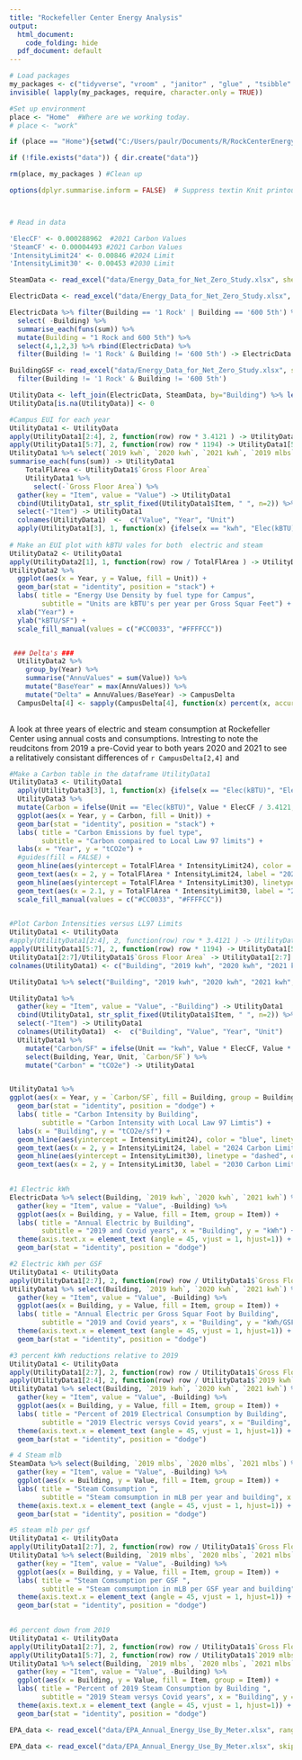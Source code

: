 ```yaml
---
title: "Rockefeller Center Energy Analysis"
output:
  html_document:
    code_folding: hide
  pdf_document: default
---
```






```r

# Load packages 
my_packages <- c("tidyverse", "vroom" , "janitor" , "glue" , "tsibble" , "tidytext","lubridate", "fable", "tsibbledata", "ggplot2", "forecast", "tseries", "rio", "zoo", "readxl", "tsibbledata", "knitr", "kableExtra", "formattable", "scales")
invisible( lapply(my_packages, require, character.only = TRUE))

#Set up environment 
place <- "Home"  #Where are we working today. 
# place <- "work"

if (place == "Home"){setwd("C:/Users/paulr/Documents/R/RockCenterEnergyAnalysis")} else {setwd("C:/Users/prode/Documents/R/RockCenterEnergyAnalysis")}

if (!file.exists("data")) { dir.create("data")}

rm(place, my_packages ) #Clean up

options(dplyr.summarise.inform = FALSE)  # Suppress textin Knit printout. 



# Read in data

'ElecCF' <- 0.000288962  #2021 Carbon Values
'SteamCF' <- 0.00004493 #2021 Carbon Values
'IntensityLimit24' <- 0.00846 #2024 Limit
'IntensityLimit30' <- 0.00453 #2030 Limit

SteamData <- read_excel("data/Energy_Data_for_Net_Zero_Study.xlsx", sheet = "Sheet1", range = "B2:G11" , col_names = TRUE, na = "NA", col_types = NULL ) %>%  select(-5,-6)

ElectricData <- read_excel("data/Energy_Data_for_Net_Zero_Study.xlsx", sheet = "Sheet1", range = "B13:G23" , col_names = TRUE, na = "NA", col_types = NULL ) %>% select(-5,-6)

ElectricData %>% filter(Building == '1 Rock' | Building == '600 5th') %>% 
  select( -Building) %>% 
  summarise_each(funs(sum)) %>% 
  mutate(Building = "1 Rock and 600 5th") %>% 
  select(4,1,2,3) %>% rbind(ElectricData) %>% 
  filter(Building != '1 Rock' & Building != '600 5th') -> ElectricData

BuildingGSF <- read_excel("data/Energy_Data_for_Net_Zero_Study.xlsx", sheet = "Sheet1", range = "B28:C39" , col_names = TRUE, na = "NA", col_types = NULL ) %>% 
  filter(Building != '1 Rock' & Building != '600 5th')

UtilityData <- left_join(ElectricData, SteamData, by="Building") %>% left_join(BuildingGSF, by="Building")
UtilityData[is.na(UtilityData)] <- 0

#Campus EUI for each year 
UtilityData1 <- UtilityData 
apply(UtilityData1[2:4], 2, function(row) row * 3.4121 ) -> UtilityData1[2:4]
apply(UtilityData1[5:7], 2, function(row) row * 1194) -> UtilityData1[5:7]
UtilityData1 %>% select(`2019 kwh`, `2020 kwh`, `2021 kwh`, `2019 mlbs`, `2020 mlbs`, `2021 mlbs`, `Gross Floor Area`) %>%
summarise_each(funs(sum)) -> UtilityData1
    TotalFlArea <- UtilityData1$`Gross Floor Area`
    UtilityData1 %>% 
      select(-`Gross Floor Area`) %>% 
  gather(key = "Item", value = "Value") -> UtilityData1
  cbind(UtilityData1, str_split_fixed(UtilityData1$Item, " ", n=2)) %>% 
  select(-"Item") -> UtilityData1 
  colnames(UtilityData1)  <-  c("Value", "Year", "Unit") 
  apply(UtilityData1[3], 1, function(x) {ifelse(x == "kwh", "Elec(kBTU)", "Steam(kBTU)")}) -> UtilityData1[3]
  
# Make an EUI plot with kBTU vales for both  electric and steam  
UtilityData2 <- UtilityData1
apply(UtilityData2[1], 1, function(row) row / TotalFlArea ) -> UtilityData2[1]
UtilityData2 %>% 
  ggplot(aes(x = Year, y = Value, fill = Unit)) +
  geom_bar(stat = "identity", position = "stack") +
  labs( title = "Energy Use Density by fuel type for Campus",
        subtitle = "Units are kBTU's per year per Gross Squar Feet") +
  xlab("Year") +
  ylab("kBTU/SF") +
  scale_fill_manual(values = c("#CC0033", "#FFFFCC"))


 ### Delta's ###
  UtilityData2 %>%
    group_by(Year) %>% 
    summarise("AnnuValues" = sum(Value)) %>% 
    mutate("BaseYear" = max(AnnuValues)) %>% 
    mutate("Delta" = AnnuValues/BaseYear) -> CampusDelta
  CampusDelta[4] <- sapply(CampusDelta[4], function(x) percent(x, accuracy=1))
  
```

A look at three years of electric and steam consumption at Rockefeller Center using annual costs and consumptions. Intresting to note the reudcitons from 2019 a pre-Covid year to both years 2020 and 2021 to see a relitatively consistant differences of  `r CampusDelta[2,4]` and 





```r

#Make a Carbon table in the dataframe UtilityData1
UtilityData3 <- UtilityData1
  apply(UtilityData3[3], 1, function(x) {ifelse(x == "Elec(kBTU)", "Elect(tCO2e)", "Steam(tCO2e)")}) -> UtilityData3[3]
  UtilityData3 %>% 
  mutate(Carbon = ifelse(Unit == "Elec(kBTU)", Value * ElecCF / 3.4121, Value * SteamCF)) %>% 
  ggplot(aes(x = Year, y = Carbon, fill = Unit)) +
  geom_bar(stat = "identity", position = "stack") +
  labs( title = "Carbon Emissions by fuel type",
        subtitle = "Carbon compaired to Local Law 97 limits") +
  labs(x = "Year", y = "tCO2e") +
  #guides(fill = FALSE) +
  geom_hline(aes(yintercept = TotalFlArea * IntensityLimit24), color = "blue", linetype = "dashed", size = 0.75) +
  geom_text(aes(x = 2, y = TotalFlArea * IntensityLimit24, label = "2024 Carbon Limit"), hjust = 1, vjust = 1.25 , color = "blue") +
  geom_hline(aes(yintercept = TotalFlArea * IntensityLimit30), linetype = "dashed", color = "blue", size = 0.5, alpha = 0.5) +
  geom_text(aes(x = 2.1, y = TotalFlArea * IntensityLimit30, label = "2030 Carbon Limit", alpha = 0.1), hjust = 0, vjust = -.2 , color = "blue", alpha = 0.1) +
  scale_fill_manual(values = c("#CC0033", "#FFFFCC"))
  
```










```r

#Plot Carbon Intensities versus LL97 Limits 
UtilityData1 <- UtilityData 
#apply(UtilityData1[2:4], 2, function(row) row * 3.4121 ) -> UtilityData1[2:4]
apply(UtilityData1[5:7], 2, function(row) row * 1194) -> UtilityData1[5:7]
UtilityData1[2:7]/UtilityData1$`Gross Floor Area` -> UtilityData1[2:7]
colnames(UtilityData1) <- c("Building", "2019 kwh", "2020 kwh", "2021 kwh", "2019 kBTUs", "2020 kBTUs", "2021 kBTUs", "Gross Floor Area")

UtilityData1 %>% select("Building", "2019 kwh", "2020 kwh", "2021 kwh", "2019 kBTUs", "2020 kBTUs", "2021 kBTUs") -> UtilityData1

UtilityData1 %>% 
  gather(key = "Item", value = "Value", -"Building") -> UtilityData1
  cbind(UtilityData1, str_split_fixed(UtilityData1$Item, " ", n=2)) %>% 
  select(-"Item") -> UtilityData1 
  colnames(UtilityData1)  <-  c("Building", "Value", "Year", "Unit") 
  UtilityData1 %>% 
    mutate("Carbon/SF" = ifelse(Unit == "kwh", Value * ElecCF, Value * SteamCF)) %>% 
    select(Building, Year, Unit, `Carbon/SF`) %>% 
    mutate("Carbon" = "tCO2e") -> UtilityData1


UtilityData1 %>%   
ggplot(aes(x = Year, y = `Carbon/SF`, fill = Building, group = Building)) +
  geom_bar(stat = "identity", position = "dodge") +
  labs( title = "Carbon Intensity by Building",
        subtitle = "Carbon Intensity with Local Law 97 Limtis") +
  labs(x = "Building", y = "tCO2e/sf") +
  geom_hline(aes(yintercept = IntensityLimit24), color = "blue", linetype = "dashed", size = 0.75) +
  geom_text(aes(x = 2, y = IntensityLimit24, label = "2024 Carbon Limit"), hjust = 1, vjust = 1.25 , color = "blue") +
  geom_hline(aes(yintercept = IntensityLimit30), linetype = "dashed", color = "blue", size = 0.5, alpha = 0.5) +
  geom_text(aes(x = 2, y = IntensityLimit30, label = "2030 Carbon Limit"), hjust = 0, vjust = -.2 , color = "blue", alpha = 0.01) 
  

```











```r

#1 Electric kWh
ElectricData %>% select(Building, `2019 kwh`, `2020 kwh`, `2021 kwh`) %>% 
  gather(key = "Item", value = "Value", -Building) %>%
  ggplot(aes(x = Building, y = Value, fill = Item, group = Item)) +
  labs( title = "Annual Electric by Building",
        subtitle = "2019 and Covid years", x = "Building", y = "kWh") +
  theme(axis.text.x = element_text (angle = 45, vjust = 1, hjust=1)) +
  geom_bar(stat = "identity", position = "dodge")
```










```r
#2 Electric kWh per GSF 
UtilityData1 <- UtilityData
apply(UtilityData1[2:7], 2, function(row) row / UtilityData1$`Gross Floor Area`) -> UtilityData1[2:7]
UtilityData1 %>% select(Building, `2019 kwh`, `2020 kwh`, `2021 kwh`) %>% 
  gather(key = "Item", value = "Value", -Building) %>% 
  ggplot(aes(x = Building, y = Value, fill = Item, group = Item)) +
  labs( title = "Annual Electric per Gross Squar Foot by Building",
        subtitle = "2019 and Covid years", x = "Building", y = "kWh/GSF") +
  theme(axis.text.x = element_text (angle = 45, vjust = 1, hjust=1)) +
  geom_bar(stat = "identity", position = "dodge")
```












```r

#3 percent kWh reductions relative to 2019 
UtilityData1 <- UtilityData
apply(UtilityData1[2:7], 2, function(row) row / UtilityData1$`Gross Floor Area`) -> UtilityData1[2:7]
apply(UtilityData1[2:4], 2, function(row) row / UtilityData1$`2019 kwh`) -> UtilityData1[2:4]
UtilityData1 %>% select(Building, `2019 kwh`, `2020 kwh`, `2021 kwh`) %>% 
  gather(key = "Item", value = "Value", -Building) %>% 
  ggplot(aes(x = Building, y = Value, fill = Item, group = Item)) + 
  labs( title = "Percent of 2019 Electrical Consumption by Building",
        subtitle = "2019 Electric versys Covid years", x = "Building", y = "kWh/GSF % of 2019") +
  theme(axis.text.x = element_text (angle = 45, vjust = 1, hjust=1)) +
  geom_bar(stat = "identity", position = "dodge")
```
  
  
  
  
  
  
  
  
  
```r
# 4 Steam mlb 
SteamData %>% select(Building, `2019 mlbs`, `2020 mlbs`, `2021 mlbs`) %>% 
  gather(key = "Item", value = "Value", -Building) %>%
  ggplot(aes(x = Building, y = Value, fill = Item, group = Item)) +
  labs( title = "Steam Comsumption ",
        subtitle = "Steam comsumption in mLB per year and building", x = "Building", y = "Mlb") +
  theme(axis.text.x = element_text (angle = 45, vjust = 1, hjust=1)) +
  geom_bar(stat = "identity", position = "dodge")

```








```r

#5 steam mlb per gsf 
UtilityData1 <- UtilityData
apply(UtilityData1[2:7], 2, function(row) row / UtilityData1$`Gross Floor Area`) -> UtilityData1[2:7]
UtilityData1 %>% select(Building, `2019 mlbs`, `2020 mlbs`, `2021 mlbs`) %>% 
  gather(key = "Item", value = "Value", -Building) %>% 
  ggplot(aes(x = Building, y = Value, fill = Item, group = Item)) +
  labs( title = "Steam Comsumption per GSF ",
        subtitle = "Steam comsumption in mLB per GSF year and building", x = "Building", y = "Mlb/GSF") +
  theme(axis.text.x = element_text (angle = 45, vjust = 1, hjust=1)) +
  geom_bar(stat = "identity", position = "dodge")
  
```









```r

#6 percent down from 2019
UtilityData1 <- UtilityData
apply(UtilityData1[2:7], 2, function(row) row / UtilityData1$`Gross Floor Area`) -> UtilityData1[2:7]
apply(UtilityData1[5:7], 2, function(row) row / UtilityData1$`2019 mlbs`) -> UtilityData1[5:7]
UtilityData1 %>% select(Building, `2019 mlbs`, `2020 mlbs`, `2021 mlbs`) %>% 
  gather(key = "Item", value = "Value", -Building) %>% 
  ggplot(aes(x = Building, y = Value, fill = Item, group = Item)) +
  labs( title = "Percent of 2019 Steam Consumption by Building ",
        subtitle = "2019 Steam versys Covid years", x = "Building", y = "Mlb/GSF % of 2019") +
  theme(axis.text.x = element_text (angle = 45, vjust = 1, hjust=1)) +
  geom_bar(stat = "identity", position = "dodge")

```









```r


EPA_data <- read_excel("data/EPA_Annual_Energy_Use_By_Meter.xlsx", range = "A6:BB155" , col_names = FALSE, na = "NA", col_types = NULL )

EPA_data <- read_excel("data/EPA_Annual_Energy_Use_By_Meter.xlsx", skip = 4)


```
